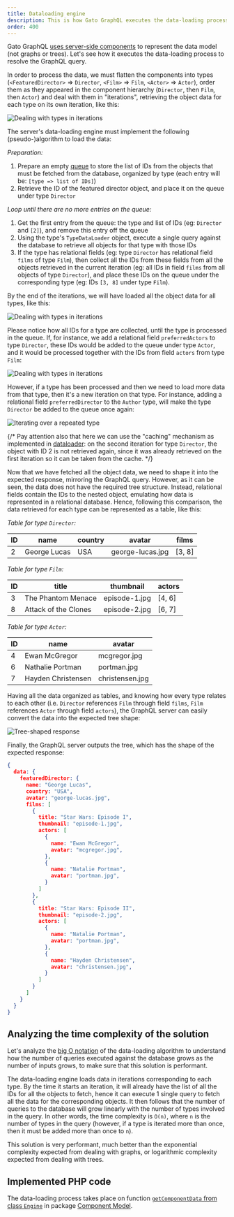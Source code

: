 ```yaml
---
title: Dataloading engine
description: This is how Gato GraphQL executes the data-loading process to resolve the GraphQL query.
order: 400
---
```


Gato GraphQL [uses server-side components](/architecture/using-components-instead-of-graphs) to represent the data model (not graphs or trees). Let's see how it executes the data-loading process to resolve the GraphQL query.

In order to process the data, we must flatten the components into types (`<FeaturedDirector>` => `Director`, `<Film>` => `Film`, `<Actor>` => `Actor`), order them as they appeared in the component hierarchy (`Director`, then `Film`, then `Actor`) and deal with them in "iterations", retrieving the object data for each type on its own iteration, like this:

![Dealing with types in iterations](/assets/architecture/featured-director-type-iterations.png)

The server's data-loading engine must implement the following (pseudo-)algorithm to load the data:

_Preparation:_

1. Prepare an empty [queue](https://en.wikipedia.org/wiki/Queue_(abstract_data_type)) to store the list of IDs from the objects that must be fetched from the database, organized by type (each entry will be: `[type => list of IDs]`)
2. Retrieve the ID of the featured director object, and place it on the queue under type `Director`

_Loop until there are no more entries on the queue:_

1. Get the first entry from the queue: the type and list of IDs (eg: `Director` and `[2]`), and remove this entry off the queue
2. Using the type's `TypeDataLoader` object, execute a single query against the database to retrieve all objects for that type with those IDs
3. If the type has relational fields (eg: type `Director` has relational field `films` of type `Film`), then collect all the IDs from these fields from all the objects retrieved in the current iteration (eg: all IDs in field `films` from all objects of type `Director`), and place these IDs on the queue under the corresponding type (eg: IDs `[3, 8]` under type `Film`).

By the end of the iterations, we will have loaded all the object data for all types, like this:

![Dealing with types in iterations](/assets/architecture/featured-director-loading-data-in-iterations.png)

Please notice how all IDs for a type are collected, until the type is processed in the queue. If, for instance, we add a relational field `preferredActors` to type `Director`, these IDs would be added to the queue under type `Actor`, and it would be processed together with the IDs from field `actors` from type `Film`:

![Dealing with types in iterations](/assets/architecture/featured-director-loading-data-extension.png)

However, if a type has been processed and then we need to load more data from that type, then it's a new iteration on that type. For instance, adding a relational field `preferredDirector` to the `Author` type, will make the type `Director` be added to the queue once again:

![Iterating over a repeated type](/assets/architecture/featured-director-loading-data-repeated.png)

{/* Pay attention also that here we can use the "caching" mechanism as implemented in [dataloader](https://github.com/graphql/dataloader): on the second iteration for type `Director`, the object with ID 2 is not retrieved again, since it was already retrieved on the first iteration so it can be taken from the cache. */}

Now that we have fetched all the object data, we need to shape it into the expected response, mirroring the GraphQL query. However, as it can be seen, the data does not have the required tree structure. Instead, relational fields contain the IDs to the nested object, emulating how data is represented in a relational database. Hence, following this comparison, the data retrieved for each type can be represented as a table, like this:

_Table for type `Director`:_

| ID | name | country | avatar | films |
| --- | --- | --- | --- | --- |
| 2 | George Lucas | USA | george-lucas.jpg | [3, 8] |

_Table for type `Film`:_

| ID | title | thumbnail | actors |
| --- | --- | --- | --- |
| 3 | The Phantom Menace | episode-1.jpg | [4, 6] |
| 8 | Attack of the Clones | episode-2.jpg | [6, 7] |

_Table for type `Actor`:_

| ID | name | avatar |
| --- | --- | --- |
| 4 | Ewan McGregor | mcgregor.jpg |
| 6 | Nathalie Portman | portman.jpg |
| 7 | Hayden Christensen | christensen.jpg |

Having all the data organized as tables, and knowing how every type relates to each other (i.e. `Director` references `Film` through field `films`, `Film` references `Actor` through field `actors`), the GraphQL server can easily convert the data into the expected tree shape:

![Tree-shaped response](/assets/architecture/featured-director-graph.png)

Finally, the GraphQL server outputs the tree, which has the shape of the expected response:

```json
{
  data: {
    featuredDirector: {
      name: "George Lucas",
      country: "USA",
      avatar: "george-lucas.jpg",
      films: [
        {
          title: "Star Wars: Episode I",
          thumbnail: "episode-1.jpg",
          actors: [
            {
              name: "Ewan McGregor",
              avatar: "mcgregor.jpg",
            },
            {
              name: "Natalie Portman",
              avatar: "portman.jpg",
            }
          ]
        },
        {
          title: "Star Wars: Episode II",
          thumbnail: "episode-2.jpg",
          actors: [
            {
              name: "Natalie Portman",
              avatar: "portman.jpg",
            },
            {
              name: "Hayden Christensen",
              avatar: "christensen.jpg",
            }
          ]
        }
      ]
    }
  }
}
```

## Analyzing the time complexity of the solution

Let's analyze the [big O notation](https://en.wikipedia.org/wiki/Big_O_notation) of the data-loading algorithm to understand how the number of queries executed against the database grows as the number of inputs grows, to make sure that this solution is performant.

The data-loading engine loads data in iterations corresponding to each type. By the time it starts an iteration, it will already have the list of all the IDs for all the objects to fetch, hence it can execute 1 single query to fetch all the data for the corresponding objects. It then follows that the number of queries to the database will grow linearly with the number of types involved in the query. In other words, the time complexity is `O(n)`, where `n` is the number of types in the query (however, if a type is iterated more than once, then it must be added more than once to `n`).

This solution is very performant, much better than the exponential complexity expected from dealing with graphs, or logarithmic complexity expected from dealing with trees.

## Implemented PHP code

The data-loading process takes place on function [`getComponentData` from class `Engine`](https://github.com/GatoGraphQL/GatoGraphQL/blob/94da48de6f832aaa042260d74e3e79216f9b17dc/layers/Engine/packages/component-model/src/Engine/Engine.php#L1308) in package [Component Model](https://github.com/GatoGraphQL/GatoGraphQL/tree/master/layers/Engine/packages/component-model).
